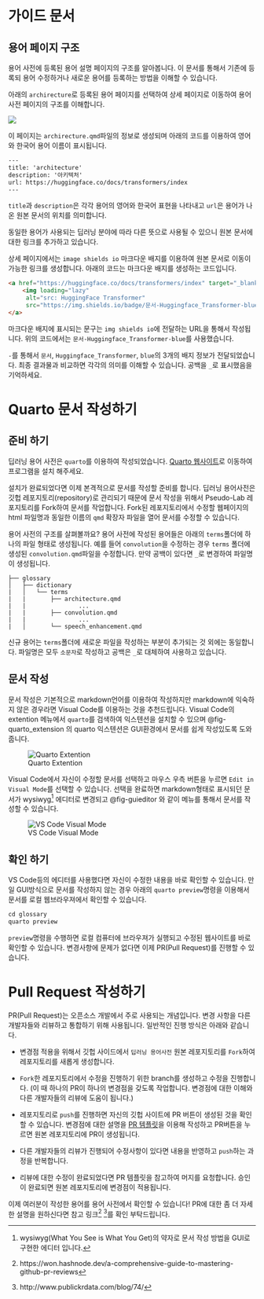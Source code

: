 # 가이드 문서 {.unnumbered}

## 용어 페이지 구조

용어 사전에 등록된 용어 설명 페이지의 구조를 알아봅니다. 이 문서를 통해서 기존에 등록되 용어 수정하거나 새로운 용어를 등록하는 방법을 이해할 수 있습니다.

아래의 `archirecture`로 등록된 용어 페이지를 선택하여 상세 페이지로 이동하여 용어 사전 페이지의 구조를 이해합니다.

![](images/paste-4.png)

이 페이지는 `archirecture.qmd`파일의 정보로 생성되며 아래의 코드를 이용하여 영어와 한국어 용어 이름이 표시됩니다.

```html
---
title: 'architecture'
description: '아키텍처'
url: https://huggingface.co/docs/transformers/index
---
```

`title`과 `description`은 각각 용어의 영어와 한국어 표현을 나타내고 `url`은 용어가 나온 원본 문서의 위치를 의미합니다.

동일한 용어가 사용되는 딥러닝 분야에 따라 다른 뜻으로 사용될 수 있으니 원본 문서에 대한 링크를 추가하고 있습니다.

상세 페이지에서는 `image shields io` 마크다운 배지를 이용하여 원본 문서로 이동이 가능한 링크를 생성합니다. 아래의 코드는 마크다운 배지를 생성하는 코드입니다.

```html
<a href="https://huggingface.co/docs/transformers/index" target="_blank">
    <img loading="lazy"
     alt="src: HuggingFace Transformer"
     src="https://img.shields.io/badge/문서-Huggingface_Transformer-blue" >
</a>
```

마크다운 배지에 표시되는 문구는 `img shields io`에 전달하는 URL을 통해서 작성됩니다. 위의 코드에서는 `문서-Huggingface_Transformer-blue`를 사용했습니다.

`-`를 통해서 `문서`, `Huggingface_Transformer`, `blue`의 3개의 배지 정보가 전달되었습니다. 최종 결과물과 비교하면 각각의 의미를 이해할 수 있습니다. 공백을 `_`로 표시했음을 기억하세요.

# Quarto 문서 작성하기 {.unnumbered}

## 준비 하기
딥러닝 용어 사전은 `quarto`를 이용하여 작성되었습니다. [Quarto 웹사이트](https://quarto.org/docs/get-started/)로 이동하여 프로그램을 설치 해주세요.

설치가 완료되었다면 이제 본격적으로 문서를 작성할 준비를 합니다. 딥러닝 용어사전은 깃헙 레포지토리(repository)로 관리되기 때문에 문서 작성을 위해서 Pseudo-Lab 레포지토리를 Fork하여 문서를 작업합니다. Fork된 레포지토리에서 수정할 웹페이지의 html 파일명과 동일한 이름의 `qmd` 확장자 파일을 열어 문서를 수정할 수 있습니다.

용어 사전의 구조를 살펴볼까요? 용어 사전에 작성된 용어들은 아래의 `terms`폴더에 하나의 파일 형태로 생성됩니다. 예를 들어 `convolution`을 수정하는 경우 `terms` 폴더에 생성된 `convolution.qmd`파일을 수정합니다. 만약 공백이 있다면 `_`로 변경하여 파일명이 생성됩니다.

```
├── glossary
│   ├── dictionary
|   │   └── terms
|   |       ├── architecture.qmd
|   |               ...
|   |       ├── convolution.qmd
|   |               ...
|   │       └── speech_enhancement.qmd

```

 신규 용어는 `terms`폴더에 새로운 파일을 작성하는 부분이 추가되는 것 외에는 동일합니다. 파일명은 모두 `소문자`로 작성하고 공백은 `_`로 대체하여 사용하고 있습니다.

## 문서 작성
문서 작성은 기본적으로 markdown언어를 이용하여 작성하지만 markdown에 익숙하지 않은 경우라면 Visual Code를 이용하는 것을 추천드립니다. Visual Code의 extention 메뉴에서 `quarto`를 검색하여 익스텐션을 설치할 수 있으며  @fig-quarto_extension 의 quarto 익스텐션은 GUI환경에서 문서를 쉽게 작성있도록 도와줍니다.

![Quarto Extention](images/paste-1.png){fig-align="center" #fig-quarto_extension}


Visual Code에서 자신이 수정할 문서를 선택하고 마우스 우측 버튼을 누르면 `Edit in Visual Mode`를 선택할 수 있습니다. 선택을 완료하면 markdown형태로 표시되던 문서가 wysiwyg[^markdown-1] 에디터로 변경되고 @fig-guieditor 와 같이 메뉴를 통해서 문서를 작성할 수 있습니다.

![VS Code Visual Mode](images/paste-3.png){fig-align="center" #fig-guieditor}

## 확인 하기

VS Code등의 에디터를 사용했다면 자신이 수정한 내용을 바로 확인할 수 있습니다. 만일 GUI방식으로 문서를 작성하지 않는 경우 아래의 `quarto preview`명령을 이용해서 문서를 로컬 웹브라우져에서 확인할 수 있습니다.

```python
cd glossary
quarto preview
```

`preview`명령을 수행하면 로컬 컴퓨터에 브라우져가 실행되고 수정된 웹사이트를 바로 확인할 수 있습니다. 변경사항에 문제가 없다면 이제 PR(Pull Request)를 진행할 수 있습니다.


[^markdown-1]: wysiwyg(What You See is What You Get)의 약자로 문서 작성 방법을 GUI로 구현한 에디터 입니다.

# Pull Request 작성하기 {.unnumbered}

PR(Pull Request)는 오픈소스 개발에서 주로 사용되는 개념입니다. 변경 사항을 다른 개발자들와 리뷰하고 통합하기 위해 사용됩니다. 일반적인 진행 방식은 아래와 같습니다.

- 변경점 적용을 위해서 깃헙 사이드에서 `딥러닝 용어사전` 원본 레포지토리를 `Fork`하여 레포지토리를 새롭게 생성합니다.

- `Fork`한 레포지토리에서 수정을 진행하기 위한 branch를 생성하고 수정을 진행합니다. (이 때 하나의 PR이 하나의 변경점을 갖도록 작업합니다. 변경점에 대한 이해와 다른 개발자들의 리뷰에 도움이 됩니다.)

- 레포지토리로 `push`를 진행하면 자신의 깃헙 사이트에 PR 버튼이 생성된 것을 확인할 수 있습니다. 변경점에 대한 설명을 [PR 템플릿](https://gist.github.com/gabrielwithappy/4eee95b79af5fb0445b205925bc9a4ec)을 이용해 작성하고 PR버튼을 누르면 원본 레포지토리에 PR이 생성됩니다.

- 다른 개발자들의 리뷰가 진행되어 수정사항이 있다면 내용을 반영하고 `push`하는 과정을 반복합니다.

- 리뷰에 대한 수정이 완료되었다면 PR 템플릿을 참고하여 머지를 요청합니다. 승인이 완료되면 원본 레포지토리에 변경점이 적용됩니다.

이제 여러분이 작성한 용어를 용어 사전에서 확인할 수 있습니다! PR에 대한 좀 더 자세한 설명을 원하신다면 참고 링크[^pr-detail-1] [^pr-detail-2]를 확인 부탁드립니다.


[^pr-detail-1]: https://won.hashnode.dev/a-comprehensive-guide-to-mastering-github-pr-reviews
[^pr-detail-2]: http://www.publickrdata.com/blog/74/


